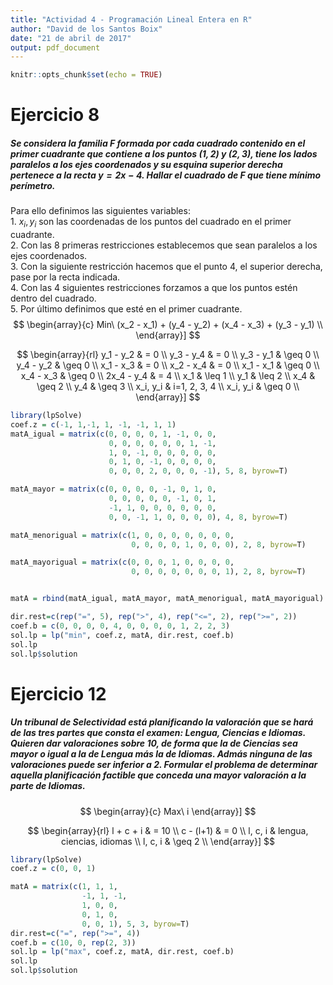 ```yaml
---
title: "Actividad 4 - Programación Lineal Entera en R"
author: "David de los Santos Boix"
date: "21 de abril de 2017"
output: pdf_document
---
```


```r
knitr::opts_chunk$set(echo = TRUE)
```

# Ejercicio 8
##### Se considera la familia F formada por cada cuadrado contenido en el primer cuadrante que contiene a los puntos $(1,2)$ y $(2,3)$, tiene los lados paralelos a los ejes coordenados y su esquina superior derecha pertenece a la recta $y=2x-4$. Hallar el cuadrado de F que tiene mínimo perímetro.

Para ello definimos las siguientes variables:  
1. $x_i, y_i$ son las coordenadas de los puntos del cuadrado en el primer cuadrante.  
2. Con las 8 primeras restricciones establecemos que sean paralelos a los ejes coordenados.  
3. Con la siguiente restricción hacemos que el punto 4, el superior derecha, pase por la recta indicada.  
4. Con las 4 siguientes restricciones forzamos a que los puntos estén dentro del cuadrado.  
5. Por último definimos que esté en el primer cuadrante.  
$$
\begin{array}{c}
Min\  (x_2 - x_1) + (y_4 - y_2) + (x_4 - x_3) + (y_3 - y_1) \\
\end{array}]
$$

$$
\begin{array}{rl}
y_1 - y_2 & = 0 \\
y_3 - y_4 & = 0 \\
y_3 - y_1 & \geq 0 \\
y_4 - y_2 & \geq 0 \\
x_1 - x_3 & = 0 \\
x_2 - x_4 & = 0 \\
x_1 - x_1 & \geq 0 \\
x_4 - x_3 & \geq 0 \\
2x_4 - y_4 & = 4 \\
x_1 & \leq 1 \\
y_1 & \leq 2 \\
x_4 & \geq 2 \\
y_4 & \geq 3 \\
x_i, y_i & i=1, 2, 3, 4 \\
x_i, y_i & \geq 0 \\
\end{array}]
$$

```r
library(lpSolve)
coef.z = c(-1, 1,-1, 1, -1, -1, 1, 1)
matA_igual = matrix(c(0, 0, 0, 0, 1, -1, 0, 0,
                      0, 0, 0, 0, 0, 0, 1, -1, 
                      1, 0, -1, 0, 0, 0, 0, 0, 
                      0, 1, 0, -1, 0, 0, 0, 0,
                      0, 0, 0, 2, 0, 0, 0, -1), 5, 8, byrow=T)

matA_mayor = matrix(c(0, 0, 0, 0, -1, 0, 1, 0,
                      0, 0, 0, 0, 0, -1, 0, 1, 
                      -1, 1, 0, 0, 0, 0, 0, 0, 
                      0, 0, -1, 1, 0, 0, 0, 0), 4, 8, byrow=T)

matA_menorigual = matrix(c(1, 0, 0, 0, 0, 0, 0, 0,
                           0, 0, 0, 0, 1, 0, 0, 0), 2, 8, byrow=T)

matA_mayorigual = matrix(c(0, 0, 0, 1, 0, 0, 0, 0,
                           0, 0, 0, 0, 0, 0, 0, 1), 2, 8, byrow=T)


matA = rbind(matA_igual, matA_mayor, matA_menorigual, matA_mayorigual)

dir.rest=c(rep("=", 5), rep(">", 4), rep("<=", 2), rep(">=", 2))
coef.b = c(0, 0, 0, 0, 4, 0, 0, 0, 0, 1, 2, 2, 3)
sol.lp = lp("min", coef.z, matA, dir.rest, coef.b)
sol.lp
sol.lp$solution

```


# Ejercicio 12
##### Un tribunal de Selectividad está planificando la valoración que se hará de las tres partes que consta el examen: Lengua, Ciencias e Idiomas. Quieren dar valoraciones sobre 10, de forma que la de Ciencias sea mayor o igual a la de Lengua más la de Idiomas. Admás ninguna de las valoraciones puede ser inferior a 2. Formular el problema de determinar aquella planificación factible que conceda una mayor valoración a la parte de Idiomas.
$$
\begin{array}{c}
Max\  i
\end{array}]
$$

$$
\begin{array}{rl}
l + c + i & = 10 \\
c - (l+1) & = 0 \\
l, c, i & lengua, ciencias, idiomas \\
l, c, i  & \geq 2 \\
\end{array}]
$$
```r
library(lpSolve)
coef.z = c(0, 0, 1)

matA = matrix(c(1, 1, 1, 
                -1, 1, -1, 
                1, 0, 0,
                0, 1, 0, 
                0, 0, 1), 5, 3, byrow=T)
dir.rest=c("=", rep(">=", 4))
coef.b = c(10, 0, rep(2, 3))
sol.lp = lp("max", coef.z, matA, dir.rest, coef.b)
sol.lp
sol.lp$solution

```